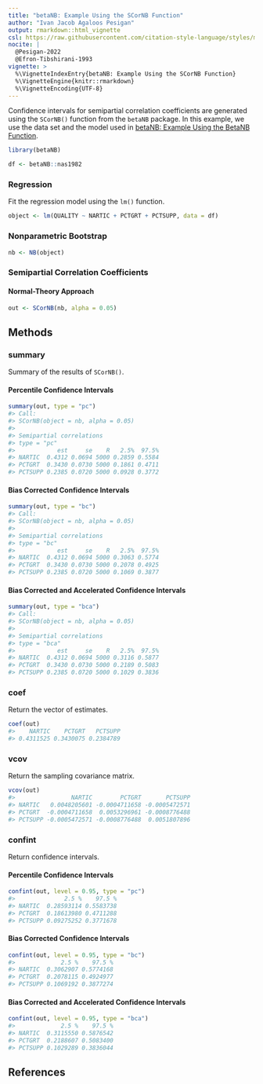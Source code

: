 ```yaml
---
title: "betaNB: Example Using the SCorNB Function"
author: "Ivan Jacob Agaloos Pesigan"
output: rmarkdown::html_vignette
csl: https://raw.githubusercontent.com/citation-style-language/styles/master/apa.csl
nocite: |
  @Pesigan-2022
  @Efron-Tibshirani-1993
vignette: >
  %\VignetteIndexEntry{betaNB: Example Using the SCorNB Function}
  %\VignetteEngine{knitr::rmarkdown}
  %\VignetteEncoding{UTF-8}
---
```




Confidence intervals for
semipartial correlation coefficients
are generated using
the `SCorNB()` function from the `betaNB` package.
In this example,
we use the data set and the model used in
[betaNB: Example Using the BetaNB Function](example-beta-nb.html).


``` r
library(betaNB)
```




``` r
df <- betaNB::nas1982
```

### Regression

Fit the regression model using the `lm()` function.


``` r
object <- lm(QUALITY ~ NARTIC + PCTGRT + PCTSUPP, data = df)
```

### Nonparametric Bootstrap


``` r
nb <- NB(object)
```

### Semipartial Correlation Coefficients

#### Normal-Theory Approach


``` r
out <- SCorNB(nb, alpha = 0.05)
```

## Methods

### summary

Summary of the results of `SCorNB()`.

#### Percentile Confidence Intervals


``` r
summary(out, type = "pc")
#> Call:
#> SCorNB(object = nb, alpha = 0.05)
#> 
#> Semipartial correlations
#> type = "pc"
#>            est     se    R   2.5%  97.5%
#> NARTIC  0.4312 0.0694 5000 0.2859 0.5584
#> PCTGRT  0.3430 0.0730 5000 0.1861 0.4711
#> PCTSUPP 0.2385 0.0720 5000 0.0928 0.3772
```

#### Bias Corrected Confidence Intervals


``` r
summary(out, type = "bc")
#> Call:
#> SCorNB(object = nb, alpha = 0.05)
#> 
#> Semipartial correlations
#> type = "bc"
#>            est     se    R   2.5%  97.5%
#> NARTIC  0.4312 0.0694 5000 0.3063 0.5774
#> PCTGRT  0.3430 0.0730 5000 0.2078 0.4925
#> PCTSUPP 0.2385 0.0720 5000 0.1069 0.3877
```

#### Bias Corrected and Accelerated Confidence Intervals


``` r
summary(out, type = "bca")
#> Call:
#> SCorNB(object = nb, alpha = 0.05)
#> 
#> Semipartial correlations
#> type = "bca"
#>            est     se    R   2.5%  97.5%
#> NARTIC  0.4312 0.0694 5000 0.3116 0.5877
#> PCTGRT  0.3430 0.0730 5000 0.2189 0.5083
#> PCTSUPP 0.2385 0.0720 5000 0.1029 0.3836
```

### coef

Return the vector of estimates.


``` r
coef(out)
#>    NARTIC    PCTGRT   PCTSUPP 
#> 0.4311525 0.3430075 0.2384789
```

### vcov

Return the sampling covariance matrix.


``` r
vcov(out)
#>                NARTIC        PCTGRT       PCTSUPP
#> NARTIC   0.0048205601 -0.0004711658 -0.0005472571
#> PCTGRT  -0.0004711658  0.0053296961 -0.0008776488
#> PCTSUPP -0.0005472571 -0.0008776488  0.0051807896
```

### confint

Return confidence intervals.

#### Percentile Confidence Intervals


``` r
confint(out, level = 0.95, type = "pc")
#>              2.5 %    97.5 %
#> NARTIC  0.28593114 0.5583738
#> PCTGRT  0.18613980 0.4711288
#> PCTSUPP 0.09275252 0.3771678
```

#### Bias Corrected Confidence Intervals


``` r
confint(out, level = 0.95, type = "bc")
#>             2.5 %    97.5 %
#> NARTIC  0.3062907 0.5774168
#> PCTGRT  0.2078115 0.4924977
#> PCTSUPP 0.1069192 0.3877274
```

#### Bias Corrected and Accelerated Confidence Intervals


``` r
confint(out, level = 0.95, type = "bca")
#>             2.5 %    97.5 %
#> NARTIC  0.3115550 0.5876542
#> PCTGRT  0.2188607 0.5083400
#> PCTSUPP 0.1029289 0.3836044
```

## References
